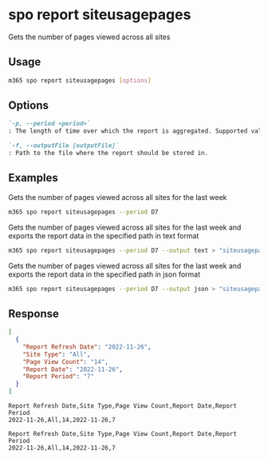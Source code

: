 
# spo report siteusagepages

Gets the number of pages viewed across all sites

## Usage

```sh
m365 spo report siteusagepages [options]
```

## Options

```md defintion-list
`-p, --period <period>`
: The length of time over which the report is aggregated. Supported values `D7`, `D30`, `D90`, `D180`.

`-f, --outputFile [outputFile]`
: Path to the file where the report should be stored in.
```

<Global />

## Examples

Gets the number of pages viewed across all sites for the last week

```sh
m365 spo report siteusagepages --period D7
```

Gets the number of pages viewed across all sites for the last week and exports the report data in the specified path in text format

```sh
m365 spo report siteusagepages --period D7 --output text > "siteusagepages.txt"
```

Gets the number of pages viewed across all sites for the last week and exports the report data in the specified path in json format

```sh
m365 spo report siteusagepages --period D7 --output json > "siteusagepages.json"
```

## Response

<Tabs>
  <TabItem value="JSON">

  ```json
  [
    {
      "Report Refresh Date": "2022-11-26",
      "Site Type": "All",
      "Page View Count": "14",
      "Report Date": "2022-11-26",
      "Report Period": "7"
    }
  ]
  ```

  </TabItem>
  <TabItem value="Text">

  ```text
  Report Refresh Date,Site Type,Page View Count,Report Date,Report Period
  2022-11-26,All,14,2022-11-26,7
  ```

  </TabItem>
  <TabItem value="CSV">

  ```csv
  Report Refresh Date,Site Type,Page View Count,Report Date,Report Period
  2022-11-26,All,14,2022-11-26,7
  ```

  </TabItem>
</Tabs>

